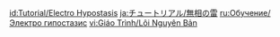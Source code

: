 {{Tutorial
|title    = Electro Hypostasis
|subtitle = New Entry
|type     = Enemies
|icon     = Icon Tutorial Monster.png
|about    = Electro Hypostasis
|image1   = Tutorial Enemies Electro Hypostasis.png
|text1    = Protects itself with a cubical shell that is elementally inert. Attacks are only effective when its {{Color|help|elemental core}} is exposed. When HP is low, it splits into three crystalline prisms that can absorb elemental energy. Make sure to destroy them all.
|sort     = 2007
}}
<noinclude>
<!-- interwikis -->
[[id:Tutorial/Electro Hypostasis]]
[[ja:チュートリアル/無相の雷]]
[[ru:Обучение/Электро гипостазис]]
[[vi:Giáo Trình/Lôi Nguyên Bản]]
</noinclude>